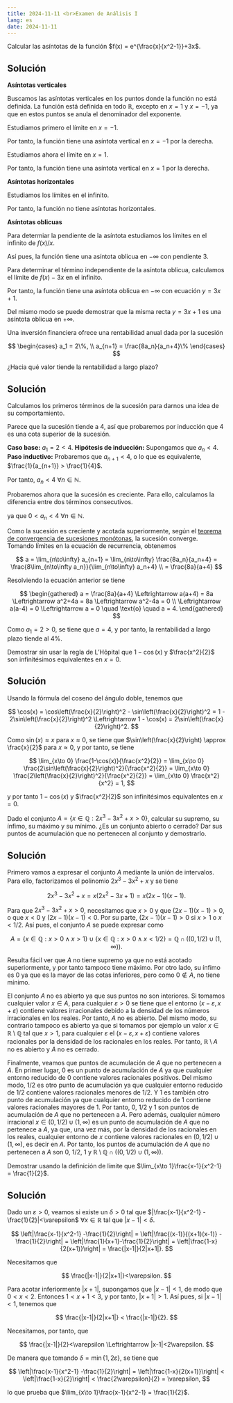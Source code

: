 ```yaml
---
title: 2024-11-11 <br>Examen de Análisis I
lang: es
date: 2024-11-11
---
```


:::{#exr-1}
Calcular las asíntotas de la función $f(x) = e^{\frac{x}{x^2-1}}+3x$.
:::

:::{.callout-tip collapse="true"}
## Solución
**Asíntotas verticales**

Buscamos las asíntotas verticales en los puntos donde la función no está definida. La función está definida en todo $\mathbb{R}$, excepto en $x=1$ y $x=-1$, ya que en estos puntos se anula el denominador del exponente.

Estudiamos primero el límite en $x=-1$.

\begin{align*}
\lim_{x\to -1^-} e^{\frac{x}{x^2-1}}+3x 
&= \lim_{x\to -1^-} e^{\frac{x}{x^2-1}}+\lim_{x\to -1^-} 3x \\
&= e^{\lim_{x\to -1^-}\frac{x}{x^2-1}}+3(-1) \\
&= e^{-\infty}-3 = -3.\\
\lim_{x\to -1^+} e^{\frac{x}{x^2-1}}+3x
&= \lim_{x\to -1^+} e^{\frac{x}{x^2-1}}+\lim_{x\to -1^+} 3x \\
&= e^{\lim_{x\to -1^+}\frac{x}{x^2-1}}+3(-1) \\
&= e^{\infty}-3 = \infty.
\end{align*}

Por tanto, la función tiene una asíntota vertical en $x=-1$ por la derecha.

Estudiamos ahora el límite en $x=1$.

\begin{align*}
\lim_{x\to 1^-} e^{\frac{x}{x^2-1}}+3x
&= \lim_{x\to 1^-} e^{\frac{x}{x^2-1}}+\lim_{x\to 1^-} 3x \\
&= e^{\lim_{x\to 1^-}\frac{x}{x^2-1}}+3(1) \\
&= e^{-\infty}+3 = 3.\\
\lim_{x\to 1^+} e^{\frac{x}{x^2-1}}+3x
&= \lim_{x\to 1^+} e^{\frac{x}{x^2-1}}+\lim_{x\to 1^+} 3x \\
&= e^{\lim_{x\to 1^+}\frac{x}{x^2-1}}+3(1) \\
&= e^{\infty}+3 = \infty.
\end{align*}

Por tanto, la función tiene una asíntota vertical en $x=1$ por la derecha.

**Asíntotas horizontales**

Estudiamos los límites en el infinito.

\begin{align*}
\lim_{x\to \infty} e^{\frac{x}{x^2-1}}+3x
&= \lim_{x\to -\infty} e^{\frac{x}{x^2-1}}+\lim_{x\to -\infty} 3x \\
&= e^{\lim_{x\to -\infty}\frac{x}{x^2-1}}+3\lim_{x\to -\infty} x \\
&= e^0-3\infty = -\infty. \\
\lim_{x\to \infty} e^{\frac{x}{x^2-1}}+3x
&= \lim_{x\to \infty} e^{\frac{x}{x^2-1}}+\lim_{x\to \infty} 3x \\ 
&= e^{\lim_{x\to \infty}\frac{x}{x^2-1}}+3\lim_{x\to \infty} x \\
&= e^0+3\infty = \infty.
\end{align*}

Por tanto, la función no tiene asíntotas horizontales.

**Asíntotas oblicuas**

Para determiar la pendiente de la asíntota estudiamos los límites en el infinito de $f(x)/x$.

\begin{align*}
\lim_{x\to -\infty} \frac{e^{\frac{x}{x^2-1}}+3x}{x}
&= \lim_{x\to -\infty} \frac{e^{\frac{x}{x^2-1}}}{x}+\lim_{x\to -\infty} \frac{3x}{x} \\
&= \frac{\lim_{x\to -\infty} e^{\frac{x}{x^2-1}}}{\lim_{x\to -\infty} x}+3 \\
&= \frac{1}{-\infty}+3 
= 3. \\
\end{align*}

Así pues, la función tiene una asíntota oblicua en $-\infty$ con pendiente $3$.

Para determinar el término independiente de la asíntota oblicua, calculamos el límite de $f(x)-3x$ en el infinito.

\begin{align*}
\lim_{x\to -\infty} e^{\frac{x}{x^2-1}}+3x-3x
&= \lim_{x\to -\infty} e^{\frac{x}{x^2-1}} \\
&= e^{\lim_{x\to -\infty}\frac{x}{x^2-1}} \\
&= e^0 = 1.
\end{align*}

Por tanto, la función tiene una asíntota oblicua en $-\infty$ con ecuación $y=3x+1$.

Del mismo modo se puede demostrar que la misma recta $y=3x+1$ es una asíntota oblicua en $+\infty$.
:::

:::{#exr-2}
Una inversión financiera ofrece una rentabilidad anual dada por la sucesión

$$
\begin{cases}
a_1 = 2\%, \\
a_{n+1} = \frac{8a_n}{a_n+4}\%
\end{cases}
$$

¿Hacia qué valor tiende la rentabilidad a largo plazo?
:::

:::{.callout-tip collapse="true"}
## Solución
Calculamos los primeros términos de la sucesión para darnos una idea de su comportamiento.

\begin{align*}
a_1 &= 2, \\
a_2 &= \frac{8\cdot 2}{2+4} = \frac{16}{6} = \frac{8}{3} \approx 2.67, \\
a_3 &= \frac{8\cdot 8/3}{8/3+4} = \frac{64/3}{20/3} = \frac{64}{20} = \frac{16}{5} = 3.2, \\
a_4 &= \frac{8\cdot 16/5}{16/5+4} = \frac{128/5}{36/5} = \frac{128}{36} = \frac{32}{9} \approx 3.56, \\
a_5 &= \frac{8\cdot 32/9}{32/9+4} = \frac{256/9}{68/9} = \frac{256}{68} = \frac{64}{17} \approx 3.76, \\
\ldots
\end{align*}

Parece que la sucesión tiende a $4$, así que probaremos por inducción que 4 es una cota superior de la sucesión.

**Caso base:** $a_1 = 2 < 4$.
**Hipótesis de inducción:** Supongamos que $a_n < 4$.
**Paso inductivo:** Probaremos que $a_{n+1} < 4$, o lo que es equivalente, $\frac{1}{a_{n+1}} > \frac{1}{4}$.

\begin{align*}
\frac{1}{a_{n+1}}
&= \frac{a_n+4}{8a_n} 
= \frac{a_n}{8a_n} + \frac{4}{8a_n} 
= \frac{1}{8} + \frac{1}{2a_n} \\
&> \frac{1}{8} + \frac{1}{2\cdot 4}
= \frac{1}{8} + \frac{1}{8}
= \frac{1}{4}.
\end{align*}

Por tanto, $a_n < 4$ $\forall n\in\mathbb{N}$.

Probaremos ahora que la sucesión es creciente. Para ello, calculamos la diferencia entre dos términos consecutivos.

\begin{align*}
a_{n+1}-a_n 
&= \frac{8a_n}{a_n+4}-a_n 
= \frac{8a_n-a_n(a_n+4)}{a_n+4} 
= \frac{a_n(4-a_n)}{a_n+4}
> 0
\end{align*}

ya que $0<a_n<4$ $\forall n\in\mathbb{N}$.

Como la sucesión es creciente y acotada superiormente, según el [teorema de convergencia de sucesiones monótonas](https://aprendeconalf.es/analisis-manual/04-sucesiones.html#thm-convergencia-monotona), la sucesión converge. Tomando límites en la ecuación de recurrencia, obtenemos

$$
a 
= \lim_{n\to\infty} a_{n+1} 
= \lim_{n\to\infty} \frac{8a_n}{a_n+4} 
= \frac{8\lim_{n\to\infty a_n}}{\lim_{n\to\infty} a_n+4} \\
= \frac{8a}{a+4}
$$

Resolviendo la ecuación anterior se tiene

$$
\begin{gathered}
a = \frac{8a}{a+4} 
\Leftrightarrow a(a+4) = 8a 
\Leftrightarrow a^2+4a = 8a 
\Leftrightarrow a^2-4a = 0 \\
\Leftrightarrow a(a-4) = 0
\Leftrightarrow a = 0 \quad \text{o} \quad a = 4.
\end{gathered}
$$

Como $a_1 = 2 > 0$, se tiene que $a = 4$, y por tanto, la rentabilidad a largo plazo tiende al $4\%$.
:::

:::{#exr-3}
Demostrar sin usar la regla de L'Hôpital que $1 - \cos(x)$ y $\frac{x^2}{2}$ son infinitésimos equivalentes en $x=0$.
:::

:::{.callout-tip collapse="true"}
## Solución
Usando la fórmula del coseno del ángulo doble, tenemos que 

$$
\cos(x) = \cos\left(\frac{x}{2}\right)^2 - \sin\left(\frac{x}{2}\right)^2 = 1 - 2\sin\left(\frac{x}{2}\right)^2 \Leftrightarrow 1 - \cos(x) = 2\sin\left(\frac{x}{2}\right)^2.
$$

Como $\sin(x) \approx x$ para $x\approx 0$, se tiene que $\sin\left(\frac{x}{2}\right) \approx \frac{x}{2}$ para $x\approx 0$, y por tanto, se tiene

$$
\lim_{x\to 0} \frac{1-\cos(x)}{\frac{x^2}{2}} = \lim_{x\to 0} \frac{2\sin\left(\frac{x}{2}\right)^2}{\frac{x^2}{2}} = \lim_{x\to 0} \frac{2\left(\frac{x}{2}\right)^2}{\frac{x^2}{2}} = \lim_{x\to 0} \frac{x^2}{x^2} = 1,
$$

y por tanto $1-\cos(x)$ y $\frac{x^2}{2}$ son infinitésimos equivalentes en $x=0$.
:::

:::{#exr-4}
Dado el conjunto $A=\left\{x\in\mathbb{Q}: 2x^3-3x^2+x>0\right\}$, calcular su supremo, su ínfimo, su máximo y su mínimo. ¿Es un conjunto abierto o cerrado? Dar sus puntos de acumulación que no pertenecen al conjunto y demostrarlo.
:::

:::{.callout-tip collapse="true"}
## Solución
Primero vamos a expresar el conjunto $A$ mediante la unión de intervalos. Para ello, factorizamos el polinomio $2x^3-3x^2+x$ y se tiene

$$
2x^3-3x^2+x = x(2x^2-3x+1) = x(2x-1)(x-1).
$$

Para que $2x^3-3x^2+x>0$, necesitamos que $x>0$ y que $(2x-1)(x-1)>0$, o que $x<0$ y $(2x-1)(x-1)<0$. Por su parte, $(2x-1)(x-1)>0$ si $x>1$ o $x<1/2$. Así pues, el conjunto $A$ se puede expresar como

$$
A = \left\{x\in\mathbb{Q}: x>0 \land x>1 \right\} \cup \left\{x\in\mathbb{Q}: x>0 \land x<1/2 \right\} = \mathbb{Q}\cap((0,1/2) \cup (1,\infty)).
$$

Resulta fácil ver que $A$ no tiene supremo ya que no está acotado superiormente, y por tanto tampoco tiene máximo. Por otro lado, su ínfimo es $0$ ya que es la mayor de las cotas inferiores, pero como $0\not\in A$, no tiene mínimo.

El conjunto $A$ no es abierto ya que sus puntos no son interiores. Si tomamos cualquier valor $x\in A$, para cualquier $\varepsilon>0$ se tiene que el entorno $(x-\varepsilon, x+\varepsilon)$ contiene valores irracionales debido a la densidad de los números irracionales en los reales. Por tanto, $A$ no es abierto. Del mismo modo, su contrario tampoco es abierto ya que si tomamos por ejemplo un valor $x\in \mathbb{R}\setminus \mathbb{Q}$ tal que $x>1$, para cualquier $\varepsilon$ el $(x-\varepsilon, x+\varepsilon)$ contiene valores racionales por la densidad de los racionales en los reales. Por tanto, $\mathbb{R}\setminus A$ no es abierto y $A$ no es cerrado. 

Finalmente, veamos que puntos de acumulación de $A$ que no pertenecen a $A$. En primer lugar, $0$ es un punto de acumulación de $A$ ya que cualquier entorno reducido de $0$ contiene valores racionales positivos. Del mismo modo, $1/2$ es otro punto de acumulación ya que  cualquier entorno reducido de $1/2$ contiene valores racionales menores de $1/2$. Y $1$ es también otro punto de acumulación ya que cualquier entorno reducido de $1$ contiene valores racionales mayores de $1$. Por tanto, $0$, $1/2$ y $1$ son puntos de acumulación de $A$ que no pertenecen a $A$. Pero además, cualquier número irracional $x\in (0,1/2) \cup (1,\infty)$ es un punto de acumulación de $A$ que no pertenece a $A$, ya que, una vez más, por la densidad de los racionales en los reales, cualquier entorno de $x$ contiene valores racionales en $(0,1/2) \cup (1,\infty)$, es decir en $A$. Por tanto, los puntos de acumulación de $A$ que no pertenecen a $A$ son $0$, $1/2$, $1$ y $\mathbb{R}\setminus\mathbb{Q}\cap((0,1/2) \cup (1,\infty))$.
:::

:::{#exr-5}
Demostrar usando la definición de límite que $\lim_{x\to 1}\frac{x-1}{x^2-1} = \frac{1}{2}$.
:::

:::{.callout-tip collapse="true"}
## Solución
Dado un $\varepsilon>0$, veamos si existe un $\delta>0$ tal que $|\frac{x-1}{x^2-1} -\frac{1}{2}|<\varepsilon$ $\forall x\in\mathbb{R}$ tal que $|x-1|<\delta$.

$$
\left|\frac{x-1}{x^2-1} -\frac{1}{2}\right| 
= \left|\frac{(x-1)}{(x+1)(x-1)} -\frac{1}{2}\right| 
= \left|\frac{1}{x+1}-\frac{1}{2}\right|
= \left|\frac{1-x}{2(x+1)}\right|
= \frac{|x-1|}{2|x+1|}.
$$

Necesitamos que 

$$
\frac{|x-1|}{2|x+1|}<\varepsilon.
$$

Para acotar inferiormente $|x+1|$, supongamos que $|x-1|<1$, de modo que $0<x<2$. Entonces $1<x+1<3$, y por tanto, $|x+1|>1$. Así pues, si $|x-1|<1$, tenemos que

$$
\frac{|x-1|}{2|x+1|} < \frac{|x-1|}{2}.
$$

Necesitamos, por tanto, que 

$$
\frac{|x-1|}{2}<\varepsilon \Leftrightarrow |x-1|<2\varepsilon.
$$

De manera que tomando $\delta = \min\{1,2\varepsilon\}$, se tiene que 

$$
\left|\frac{x-1}{x^2-1} -\frac{1}{2}\right|
= \left|\frac{1-x}{2(x+1)}\right|
< \left|\frac{1-x}{2}\right|
< \frac{2\varepsilon}{2} 
= \varepsilon,
$$

lo que prueba que $\lim_{x\to 1}\frac{x-1}{x^2-1} = \frac{1}{2}$.
:::